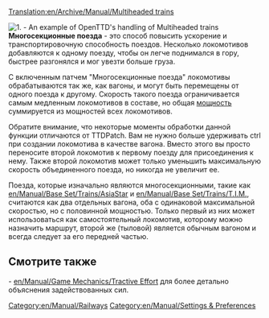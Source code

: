 [[Translation:en/Archive/Manual/Multiheaded trains]]
{{ru/Перевод|en/Archive/Manual/Multiheaded trains|60}}

[[File:en/Archive/Manual/Multihead example.png|right|frame|1. - An example of OpenTTD's handling of Multiheaded trains]]
'''Многосекционные поезда''' - это способ повысить ускорение и транспортировочную способность поездов. Несколько локомотивов добавляются к одному поезду, чтобы он легче поднимался в гору, быстрее разгонялся и мог увезти больше груза.

С включенным патчем "Многосекционные поезда" локомотивы обрабатываются так же, как вагоны, и могут быть перемещены от одного поезда к другому. Скорость такого поезда ограничивается самым медленным локомотивов в составе, но общая [[en/Manual/Game Mechanics/Tractive Effort|мощность]] суммируется из мощностей всех локомотивов.

Обратите внимание, что некоторые моменты обработки данной функции отличаются от TTDPatch. Вам не нужно больше удерживать ctrl при создании локомотива в качестве вагона. Вместо этого вы просто переносите второй локомотив к первому поезду для присоединения к нему. Также второй локомотив может только уменьшить максимальную скорость объединенного поезда, но никогда не увеличит ее.

Поезда, которые изначально являются многосекционными, такие как [[en/Manual/Base Set/Trains/AsiaStar]] и [[en/Manual/Base Set/Trains/T.I.M.]], считаются как два отдельных вагона, оба с одинаковой максимальной скоростью, но с половинной мощностью. Только первый из них может использоваться как самостоятельный локомотив, которому можно назначить маршрут, второй же (тыловой) является обычным вагоном и всегда следует за его передней частью.

== Смотрите также ==
- [[en/Manual/Game Mechanics/Tractive Effort]] для более детально объяснения задействованных сил.

[[Category:en/Manual/Railways]]
[[Category:en/Manual/Settings & Preferences]]